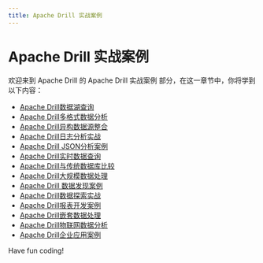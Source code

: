 ```yaml
---
title: Apache Drill 实战案例
---
```


# Apache Drill 实战案例

欢迎来到 Apache Drill 的 Apache Drill 实战案例 部分，在这一章节中，你将学到以下内容：

- [Apache Drill数据湖查询](./0-apache-drill-data-lake-query.mdx)
- [Apache Drill多格式数据分析](./1-apache-drill-multi-format-data-analysis.mdx)
- [Apache Drill异构数据源整合](./2-apache-drill-heterogeneous-data-source-integration.mdx)
- [Apache Drill日志分析实战](./3-apache-drill-log-analysis-practice.mdx)
- [Apache Drill JSON分析案例](./4-apache-drill-json-analysis-case.mdx)
- [Apache Drill实时数据查询](./5-apache-drill-real-time-data-query.mdx)
- [Apache Drill与传统数据库比较](./6-comparison-between-apache-drill-and-traditional-databases.mdx)
- [Apache Drill大规模数据处理](./7-apache-drill-large-scale-data-processing.mdx)
- [Apache Drill 数据发现案例](./8-apache-drill-data-discovery-case.mdx)
- [Apache Drill数据探索实战](./9-apache-drill-data-exploration-practice.mdx)
- [Apache Drill报表开发案例](./10-apache-drill-report-development-case.mdx)
- [Apache Drill嵌套数据处理](./11-apache-drill-nested-data-processing.mdx)
- [Apache Drill物联网数据分析](./12-apache-drill-iot-data-analysis.mdx)
- [Apache Drill企业应用案例](./13-apache-drill-enterprise-application-cases.mdx)

Have fun coding!